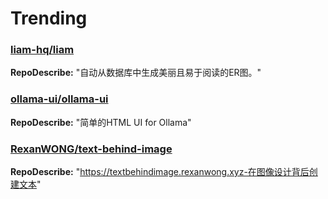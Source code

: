 
# Trending

### [liam-hq/liam](https://github.com/liam-hq/liam)
**RepoDescribe:** "自动从数据库中生成美丽且易于阅读的ER图。"
  

### [ollama-ui/ollama-ui](https://github.com/ollama-ui/ollama-ui)
**RepoDescribe:** "简单的HTML UI for Ollama"
  

### [RexanWONG/text-behind-image](https://github.com/RexanWONG/text-behind-image)
**RepoDescribe:** "https://textbehindimage.rexanwong.xyz-在图像设计背后创建文本"
  